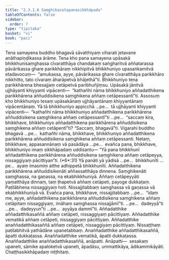 ```yaml
---
title: "2.3.1.6 Saṃghikacetapanasikkhāpada"
tableOfContents: false
sidebar:
  order: 7
type: "tipitaka"
basket: "vi"
book: "paci"
---
```



<DynamicBreadcrumb />

<Division number="758" book="paci" bookNo="2" page="327">

<Paragraph number="2483" book="paci">
Tena samayena buddho bhagavā sāvatthiyaṃ viharati jetavane anāthapiṇḍikassa ārāme. Tena kho pana samayena upāsakā bhikkhunisaṃghassa cīvaratthāya chandakaṃ saṅgharitvā aññatarassa pāvārikassa ghare parikkhāraṃ nikkhipitvā bhikkhuniyo upasaṅkamitvā etadavocuṃ—  “amukassa, ayye, pāvārikassa ghare cīvaratthāya parikkhāro nikkhitto, tato cīvaraṃ āharāpetvā bhājethā”ti. Bhikkhuniyo tena parikkhārena bhesajjaṃ cetāpetvā paribhuñjiṃsu. Upāsakā jānitvā ujjhāyanti khiyyanti vipācenti—  “kathañhi nāma bhikkhuniyo aññadatthikena parikkhārena aññuddisikena saṃghikena aññaṃ cetāpessantī”ti.
</Paragraph>

<Paragraph number="2484" book="paci">
Assosuṃ kho bhikkhuniyo tesaṃ upāsakānaṃ ujjhāyantānaṃ khiyyantānaṃ vipācentānaṃ. Yā tā bhikkhuniyo appicchā …pe…  tā ujjhāyanti khiyyanti vipācenti—  “kathañhi nāma bhikkhuniyo aññadatthikena parikkhārena aññuddisikena saṃghikena aññaṃ cetāpessantī”ti …pe…  “saccaṃ kira, bhikkhave, bhikkhuniyo aññadatthikena parikkhārena aññuddisikena saṃghikena aññaṃ cetāpentī”ti? “Saccaṃ, bhagavā”ti. Vigarahi buddho bhagavā …pe…  kathañhi nāma, bhikkhave, bhikkhuniyo aññadatthikena parikkhārena aññuddisikena saṃghikena aññaṃ cetāpessanti. Netaṃ, bhikkhave, appasannānaṃ vā pasādāya …pe…  evañca pana, bhikkhave, bhikkhuniyo imaṃ sikkhāpadaṃ uddisantu—
</Paragraph>

</Division>
<Division number="759" book="paci" bookNo="2" page="328">

<Paragraph number="2485" book="paci">
<Emphasis>“Yā pana bhikkhunī aññadatthikena parikkhārena aññuddisikena saṃghikena aññaṃ cetāpeyya, nissaggiyaṃ pācittiyan”</Emphasis>ti. (*6*:<Emphasis>31</Emphasis>)
</Paragraph>

</Division>
<Division number="760" book="paci" bookNo="2" page="328">

<Paragraph number="2486" book="paci">
<Emphasis>Yā panā</Emphasis>ti yā yādisā …pe…  <Emphasis>bhikkhunī</Emphasis>ti …pe…  ayaṃ imasmiṃ atthe adhippetā bhikkhunīti.
</Paragraph>

<Paragraph number="2487" book="paci">
<Emphasis>Aññadatthikena parikkhārena aññuddisikenā</Emphasis>ti aññassatthāya dinnena.
</Paragraph>

<Paragraph number="2488" book="paci">
<Emphasis>Saṃghikenā</Emphasis>ti saṃghassa, na gaṇassa, na ekabhikkhuniyā.
</Paragraph>

<Paragraph number="2489" book="paci">
<Emphasis>Aññaṃ cetāpeyyā</Emphasis>ti yaṃatthāya dinnaṃ, taṃ ṭhapetvā aññaṃ cetāpeti, payoge dukkaṭaṃ. Paṭilābhena nissaggiyaṃ hoti. Nissajjitabbaṃ saṃghassa vā gaṇassa vā ekabhikkhuniyā vā. Evañca pana, bhikkhave, nissajjitabbaṃ …pe…  “idaṃ me, ayye, aññadatthikena parikkhārena aññuddisikena saṃghikena aññaṃ cetāpitaṃ nissaggiyaṃ, imāhaṃ saṃghassa nissajjāmī”ti. …pe…  dadeyyā”ti …pe…  dadeyyun”ti …pe…  ayyāya dammī”ti.
</Paragraph>

</Division>
<Division number="761" book="paci" bookNo="2" page="328">

<Paragraph number="2490" book="paci">
Aññadatthike aññadatthikasaññā aññaṃ cetāpeti, nissaggiyaṃ pācittiyaṃ. Aññadatthike vematikā aññaṃ cetāpeti, nissaggiyaṃ pācittiyaṃ. Aññadatthike anaññadatthikasaññā aññaṃ cetāpeti, nissaggiyaṃ pācittiyaṃ. Nissaṭṭhaṃ paṭilabhitvā yathādāne upanetabbaṃ.
</Paragraph>

<Paragraph number="2491" book="paci">
Anaññadatthike aññadatthikasaññā, āpatti dukkaṭassa. Anaññadatthike vematikā, āpatti dukkaṭassa. Anaññadatthike anaññadatthikasaññā, anāpatti.
</Paragraph>

</Division>
<Division number="762" book="paci" bookNo="2" page="328">

<Paragraph number="2492" book="paci">
Anāpatti—  sesakaṃ upaneti, sāmike apaloketvā upaneti, āpadāsu, ummattikāya, ādikammikāyāti.

</Paragraph>
</Division>

<Paragraph number="2493" type="center" book="paci">
Chaṭṭhasikkhāpadaṃ niṭṭhitaṃ.
</Paragraph>
